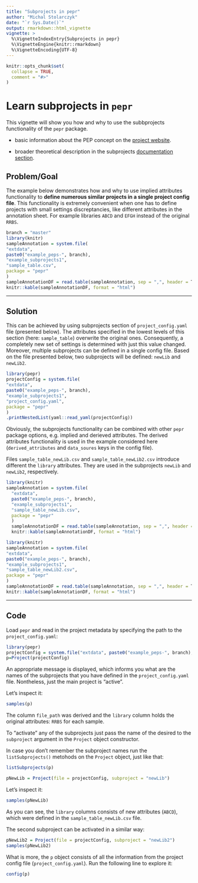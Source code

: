 ```yaml
---
title: "Subprojects in pepr"
author: "Michal Stolarczyk"
date: "`r Sys.Date()`"
output: rmarkdown::html_vignette
vignette: >
  %\VignetteIndexEntry{Subprojects in pepr}
  %\VignetteEngine{knitr::rmarkdown}
  %\VignetteEncoding{UTF-8}
---
```


```r
knitr::opts_chunk$set(
  collapse = TRUE,
  comment = "#>"
)
```

# Learn subprojects in `pepr`

This vignette will show you how and why to use the subbprojects functionality of the `pepr` package. 

 - basic information about the PEP concept on the [project website](https://pepkit.github.io/).

 - broader theoretical description in the subprojects [documentation section](https://pepkit.github.io/docs/subprojects/).


## Problem/Goal

The example below demonstrates how and why to use implied attributes functionality to **define numerous similar projects in a single project config file**. This functionality is extremely convenient when one has to define projects with small settings discreptancies, like different attributes in the annotation sheet. For example libraries `ABCD` and `EFGH` instead of the original `RRBS`.

```r
branch = "master"
library(knitr)
sampleAnnotation = system.file(
"extdata",
paste0("example_peps-", branch),
"example_subprojects1",
"sample_table.csv",
package = "pepr"
)
sampleAnnotationDF = read.table(sampleAnnotation, sep = ",", header = T)
knitr::kable(sampleAnnotationDF, format = "html") 
```

----

## Solution

This can be achieved by using subprojects section of `project_config.yaml` file (presented below). The attributes specified in the lowest levels of this section (here: `sample_table`) overwrite the original ones. Consequently, a completely new set of settings is determined with just this value changed. Moreover, multiple subprojects can be defined in a single config file. Based on the file presented below, two subprojects will be defined: `newLib` and `newLib2`.

```r
library(pepr)
projectConfig = system.file(
"extdata",
paste0("example_peps-", branch),
"example_subprojects1",
"project_config.yaml",
package = "pepr"
)
.printNestedList(yaml::read_yaml(projectConfig))
```

Obviously, the subprojects functionality can be combined with other `pepr` package options, e.g. implied and derieved attributes. The derived attributes functionality is used in the example considered here (`derived_attributes` and `data_soures` keys in the config file).


Files `sample_table_newLib.csv` and `sample_table_newLib2.csv` introduce different the `library` attributes. They are used in the subprojects `newLib` and `newLib2`, respectively.

```r
library(knitr)
sampleAnnotation = system.file(
  "extdata",
  paste0("example_peps-", branch),
  "example_subprojects1",
  "sample_table_newLib.csv",
  package = "pepr"
  )
  sampleAnnotationDF = read.table(sampleAnnotation, sep = ",", header = T)
  knitr::kable(sampleAnnotationDF, format = "html") 
```

```r
library(knitr)
sampleAnnotation = system.file(
"extdata",
paste0("example_peps-", branch),
"example_subprojects1",
"sample_table_newLib2.csv",
package = "pepr"
)
sampleAnnotationDF = read.table(sampleAnnotation, sep = ",", header = T)
knitr::kable(sampleAnnotationDF, format = "html") 
```

----

## Code

Load `pepr` and read in the project metadata by specifying the path to the `project_config.yaml`:

```r
library(pepr)
projectConfig = system.file("extdata", paste0("example_peps-", branch),"example_subprojects1", "project_config.yaml", package="pepr")
p=Project(projectConfig)
```
An appropriate message is displayed, which informs you what are the names of the subprojects that you have defined in the `project_config.yaml` file. Nontheless, just the main project is "active".

Let's inspect it:

```r
samples(p)
```

The column `file_path` was derived and the `library` column holds the original attributes: `RRBS` for each sample.

To "activate" any of the subprojects just pass the name of the desired to the `subproject` argument in the `Project` object constructor. 

In case you don't remember the subproject names run the `listSubprojects()` metohods on the `Project` object, just like that:

```r
listSubprojects(p)
```


```r
pNewLib = Project(file = projectConfig, subproject = "newLib")
```

Let's inspect it:

```r
samples(pNewLib)
```

As you can see, the `library` columns consists of new attributes (`ABCD`), which were defined in the `sample_table_newLib.csv` file.

The second subproject can be activated in a similar way:

```r
pNewLib2 = Project(file = projectConfig, subproject = "newLib2")
samples(pNewLib2)
```

What is more, the `p` object consists of all the information from the project config file (`project_config.yaml`). Run the following line to explore it:

```r
config(p)
```



